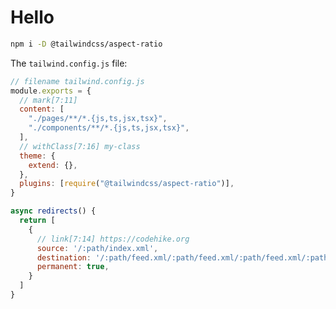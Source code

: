 # Hello

```bash
npm i -D @tailwindcss/aspect-ratio
```

The `tailwind.config.js` file:

```js
// filename tailwind.config.js
module.exports = {
  // mark[7:11]
  content: [
    "./pages/**/*.{js,ts,jsx,tsx}",
    "./components/**/*.{js,ts,jsx,tsx}",
  ],
  // withClass[7:16] my-class
  theme: {
    extend: {},
  },
  plugins: [require("@tailwindcss/aspect-ratio")],
}
```

```js
async redirects() {
  return [
    {
      // link[7:14] https://codehike.org
      source: '/:path/index.xml',
      destination: '/:path/feed.xml/:path/feed.xml/:path/feed.xml/:path/feed.xml/:path/feed.xml/:path/feed.xml',
      permanent: true,
    }
  ]
}
```
